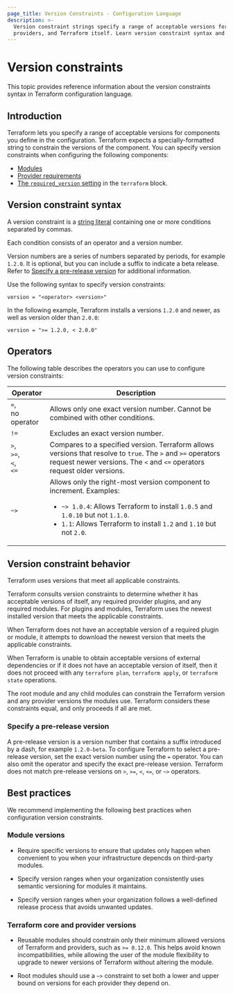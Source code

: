```yaml
---
page_title: Version Constraints - Configuration Language
description: >-
  Version constraint strings specify a range of acceptable versions for modules,
  providers, and Terraform itself. Learn version constraint syntax and behavior.
---
```


# Version constraints

This topic provides reference information about the version constraints syntax in Terraform configuration language. 

## Introduction

Terraform lets you specify a range of acceptable versions for
components you define in the configuration. Terraform expects a specially-formatted string to constrain the versions of the component. You can specify version constraints when configuring the following components:

- [Modules](/terraform/language/modules)
- [Provider requirements](/terraform/language/providers/requirements)
- [The `required_version` setting](/terraform/language/terraform#terraform-required_version) in the `terraform` block.

## Version constraint syntax

A version constraint is a [string literal](/terraform/language/expressions/strings)
containing one or more conditions separated by commas. 

Each condition consists of an operator and a version number.

Version numbers are a series of numbers separated by periods, for example `1.2.0`. It is optional, but you can include a suffix to indicate a beta release. Refer to [Specify a pre-release version](#specify-a-pre-release-version) for additional information.

Use the following syntax to specify version constraints:

```hcl
version = "<operator> <version>"
```

In the following example, Terraform installs a versions `1.2.0` and newer, as well as version older than `2.0.0`:

```hcl
version = ">= 1.2.0, < 2.0.0"
```

## Operators

The following table describes the operators you can use to configure version constraints:

| Operator | Description |
| --- | --- |
| `=`, <br/>no operator | Allows only one exact version number. Cannot be combined with other conditions. |
| `!=` | Excludes an exact version number. |
| `>`,<br/> `>=`,<br/> `<`,<br/> `<=` | Compares to a specified version. Terraform allows versions that resolve to `true`. The `>` and `>=` operators request newer versions. The `<` and `<=` operators request older versions. |
| `~>` | Allows only the right-most version component to increment. Examples: <ul><li>`~> 1.0.4`: Allows Terraform to install `1.0.5` and `1.0.10` but not `1.1.0`.</li><li>`1.1`: Allows Terraform to install `1.2` and `1.10` but not `2.0`. </li></ul>|

## Version constraint behavior

Terraform uses versions that meet all applicable constraints.

Terraform consults version constraints to determine whether it has acceptable
versions of itself, any required provider plugins, and any required modules. For
plugins and modules, Terraform uses the newest installed version that meets the
applicable constraints.

When Terraform does not have an acceptable version of a required plugin or module,
it attempts to download the newest version that meets the applicable
constraints.

When Terraform is unable to obtain acceptable versions of external dependencies
or if it does not have an acceptable version of itself, then it does not proceed with any
`terraform plan`, `terraform apply`, or `terraform state` operations.

The root module and any child modules can constrain the Terraform version and any provider versions the modules use. Terraform considers these constraints
equal, and only proceeds if all are met.

### Specify a pre-release version

A pre-release version is a version number that contains a suffix introduced by
a dash, for example `1.2.0-beta`. To configure Terraform to select a pre-release version, set the exact version number using the `=` operator. You can also omit the operator and specify the exact pre-release version. Terraform does not match pre-release versions on `>`, `>=`, `<`, `<=`, or `~>` operators.

## Best practices

We recommend implementing the following best practices when configuration version constraints. 

### Module versions

- Require specific versions to ensure that updates only happen when convenient to you when your infrastructure depencds on third-party modules.

- Specify version ranges when your organization consistently uses semantic versioning for modules  it maintains. 

- Specify version ranges when your organization follows a well-defined release process that avoids unwanted updates.

### Terraform core and provider versions

- Reusable modules should constrain only their minimum allowed versions of
  Terraform and providers, such as `>= 0.12.0`. This helps avoid known
  incompatibilities, while allowing the user of the module flexibility to
  upgrade to newer versions of Terraform without altering the module.

- Root modules should use a `~>` constraint to set both a lower and upper bound
  on versions for each provider they depend on.